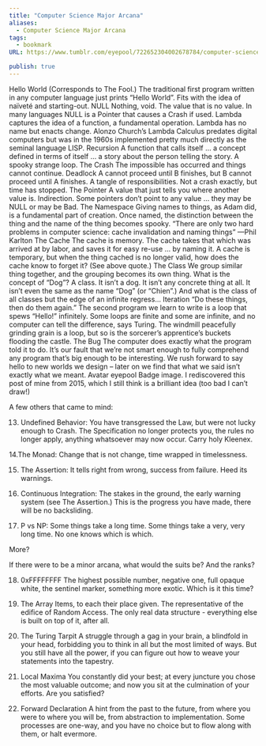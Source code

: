 ```yaml
---
title: "Computer Science Major Arcana"
aliases:
  - Computer Science Major Arcana
tags:
  - bookmark
URL: https://www.tumblr.com/eyepool/722652304002678784/computer-science-major-arcana

publish: true
---
```




Hello World (Corresponds to The Fool.) The traditional first program written in any computer language just prints “Hello World”. Fits with the idea of naïveté and starting-out.
NULL Nothing, void. The value that is no value. In many languages NULL is a Pointer that causes a Crash if used.
Lambda captures the idea of a function, a fundamental operation. Lambda has no name but enacts change. Alonzo Church’s Lambda Calculus predates digital computers but was in the 1960s implemented pretty much directly as the seminal language LISP.
Recursion A function that calls itself … a concept defined in terms of itself … a story about the person telling the story. A spooky strange loop.
The Crash The impossible has occurred and things cannot continue.
Deadlock A cannot proceed until B finishes, but B cannot proceed until A finishes. A tangle of responsibilities. Not a crash exactly, but time has stopped.
The Pointer A value that just tells you where another value is. Indirection. Some pointers don’t point to any value … they may be NULL or may be Bad.
The Namespace Giving names to things, as Adam did, is a fundamental part of creation. Once named, the distinction between the thing and the name of the thing becomes spooky. “There are only two hard problems in computer science: cache invalidation and naming things” —Phil Karlton
The Cache The cache is memory. The cache takes that which was arrived at by labor, and saves it for easy re-use … by naming it. A cache is temporary, but when the thing cached is no longer valid, how does the cache know to forget it? (See above quote.)
The Class We group similar thing together, and the grouping becomes its own thing. What is the concept of “Dog”? A class. It isn’t a dog. It isn’t any concrete thing at all. It isn’t even the same as the name “Dog” (or “Chien”.) And what is the class of all classes but the edge of an infinite regress…
Iteration “Do these things, then do them again.” The second program we learn to write is a loop that spews “Hello!” infinitely. Some loops are finite and some are infinite, and no computer can tell the difference, says Turing. The windmill peacefully grinding grain is a loop, but so is the sorcerer’s apprentice’s buckets flooding the castle.
The Bug The computer does exactly what the program told it to do. It’s our fault that we’re not smart enough to fully comprehend any program that’s big enough to be interesting. We rush forward to say hello to new worlds we design – later on we find that what we said isn’t exactly what we meant.
Avatar
eyepool
Badge image.
I rediscovered this post of mine from 2015, which I still think is a brilliant idea (too bad I can’t draw!)

A few others that came to mind:

13. Undefined Behavior: You have transgressed the Law, but were not lucky enough to Crash. The Specification no longer protects you, the rules no longer apply, anything whatsoever may now occur. Carry holy Kleenex.

14.The Monad: Change that is not change, time wrapped in timelessness.

15. The Assertion: It tells right from wrong, success from failure. Heed its warnings.

16. Continuous Integration: The stakes in the ground, the early warning system (see The Assertion.) This is the progress you have made, there will be no backsliding.

17. P vs NP: Some things take a long time. Some things take a very, very long time. No one knows which is which.

More?

If there were to be a minor arcana, what would the suits be? And the ranks?

18. 0xFFFFFFFF The highest possible number, negative one, full opaque white, the sentinel marker, something more exotic. Which is it this time?

19. The Array Items, to each their place given. The representative of the edifice of Random Access. The only real data structure - everything else is built on top of it, after all.

20. The Turing Tarpit A struggle through a gag in your brain, a blindfold in your head, forbidding you to think in all but the most limited of ways. But you still have all the power, if you can figure out how to weave your statements into the tapestry.

21. Local Maxima You constantly did your best; at every juncture you chose the most valuable outcome; and now you sit at the culmination of your efforts. Are you satisfied?

22. Forward Declaration A hint from the past to the future, from where you were to where you will be, from abstraction to implementation. Some processes are one-way, and you have no choice but to flow along with them, or halt evermore.
